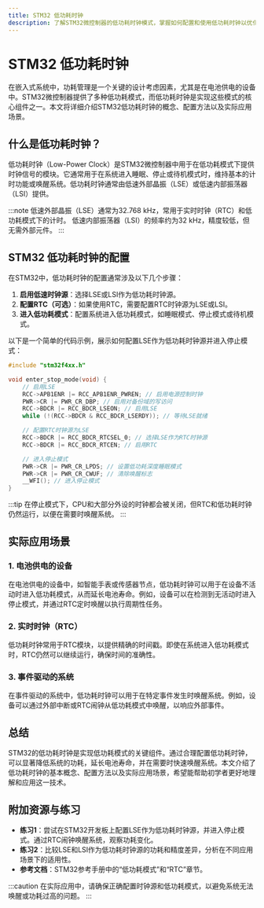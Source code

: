 ```yaml
---
title: STM32 低功耗时钟
description: 了解STM32微控制器的低功耗时钟模式，掌握如何配置和使用低功耗时钟以优化能耗。
---
```


# STM32 低功耗时钟

在嵌入式系统中，功耗管理是一个关键的设计考虑因素，尤其是在电池供电的设备中。STM32微控制器提供了多种低功耗模式，而低功耗时钟是实现这些模式的核心组件之一。本文将详细介绍STM32低功耗时钟的概念、配置方法以及实际应用场景。

## 什么是低功耗时钟？

低功耗时钟（Low-Power Clock）是STM32微控制器中用于在低功耗模式下提供时钟信号的模块。它通常用于在系统进入睡眠、停止或待机模式时，维持基本的计时功能或唤醒系统。低功耗时钟通常由低速外部晶振（LSE）或低速内部振荡器（LSI）提供。

:::note
低速外部晶振（LSE）通常为32.768 kHz，常用于实时时钟（RTC）和低功耗模式下的计时。
低速内部振荡器（LSI）的频率约为32 kHz，精度较低，但无需外部元件。
:::

## STM32 低功耗时钟的配置

在STM32中，低功耗时钟的配置通常涉及以下几个步骤：

1. **启用低速时钟源**：选择LSE或LSI作为低功耗时钟源。
2. **配置RTC（可选）**：如果使用RTC，需要配置RTC时钟源为LSE或LSI。
3. **进入低功耗模式**：配置系统进入低功耗模式，如睡眠模式、停止模式或待机模式。

以下是一个简单的代码示例，展示如何配置LSE作为低功耗时钟源并进入停止模式：

```c
#include "stm32f4xx.h"

void enter_stop_mode(void) {
    // 启用LSE
    RCC->APB1ENR |= RCC_APB1ENR_PWREN; // 启用电源控制时钟
    PWR->CR |= PWR_CR_DBP; // 启用对备份域的写访问
    RCC->BDCR |= RCC_BDCR_LSEON; // 启用LSE
    while (!(RCC->BDCR & RCC_BDCR_LSERDY)); // 等待LSE就绪

    // 配置RTC时钟源为LSE
    RCC->BDCR |= RCC_BDCR_RTCSEL_0; // 选择LSE作为RTC时钟源
    RCC->BDCR |= RCC_BDCR_RTCEN; // 启用RTC

    // 进入停止模式
    PWR->CR |= PWR_CR_LPDS; // 设置低功耗深度睡眠模式
    PWR->CR |= PWR_CR_CWUF; // 清除唤醒标志
    __WFI(); // 进入停止模式
}
```

:::tip
在停止模式下，CPU和大部分外设的时钟都会被关闭，但RTC和低功耗时钟仍然运行，以便在需要时唤醒系统。
:::

## 实际应用场景

### 1. 电池供电的设备

在电池供电的设备中，如智能手表或传感器节点，低功耗时钟可以用于在设备不活动时进入低功耗模式，从而延长电池寿命。例如，设备可以在检测到无活动时进入停止模式，并通过RTC定时唤醒以执行周期性任务。

### 2. 实时时钟（RTC）

低功耗时钟常用于RTC模块，以提供精确的时间戳。即使在系统进入低功耗模式时，RTC仍然可以继续运行，确保时间的准确性。

### 3. 事件驱动的系统

在事件驱动的系统中，低功耗时钟可以用于在特定事件发生时唤醒系统。例如，设备可以通过外部中断或RTC闹钟从低功耗模式中唤醒，以响应外部事件。

## 总结

STM32的低功耗时钟是实现低功耗模式的关键组件。通过合理配置低功耗时钟，可以显著降低系统的功耗，延长电池寿命，并在需要时快速唤醒系统。本文介绍了低功耗时钟的基本概念、配置方法以及实际应用场景，希望能帮助初学者更好地理解和应用这一技术。

## 附加资源与练习

- **练习1**：尝试在STM32开发板上配置LSE作为低功耗时钟源，并进入停止模式。通过RTC闹钟唤醒系统，观察功耗变化。
- **练习2**：比较LSE和LSI作为低功耗时钟源的功耗和精度差异，分析在不同应用场景下的适用性。
- **参考文档**：STM32参考手册中的“低功耗模式”和“RTC”章节。

:::caution
在实际应用中，请确保正确配置时钟源和低功耗模式，以避免系统无法唤醒或功耗过高的问题。
:::